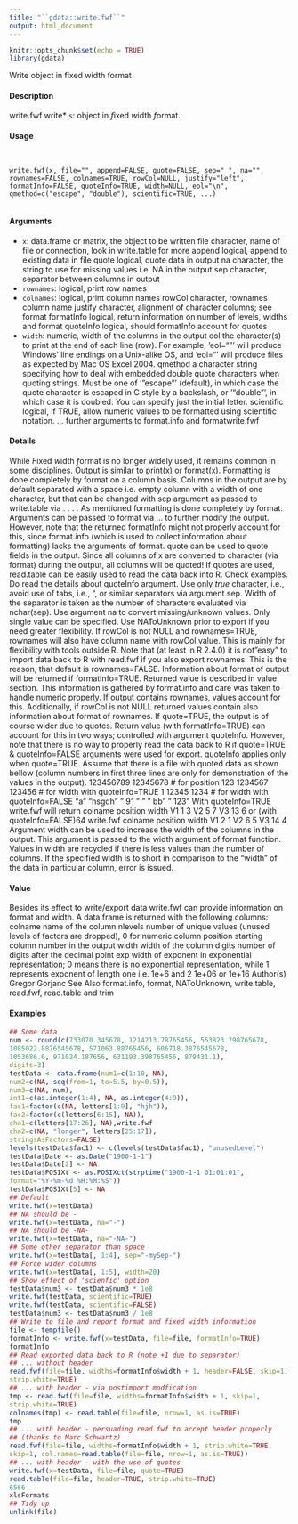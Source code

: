 ```yaml
---
title: "``gdata::write.fwf``"
output: html_document
---
```

  
```r
knitr::opts_chunk$set(echo = TRUE)
library(gdata)
```


Write object in fixed width format

#### Description

write.fwf write* ``s``: object in *f*ixed *w*idth *f*ormat.

#### Usage
<pre><code>

write.fwf(x, file="", append=FALSE, quote=FALSE, sep=" ", na="",
rownames=FALSE, colnames=TRUE, rowCol=NULL, justify="left",
formatInfo=FALSE, quoteInfo=TRUE, width=NULL, eol="\n",
qmethod=c("escape", "double"), scientific=TRUE, ...)

</code></pre>
#### Arguments

* ``x``: data.frame or matrix, the object to be written
file character, name of file or connection, look in write.table for more
append logical, append to existing data in file
quote logical, quote data in output
na character, the string to use for missing values i.e. NA in the output
sep character, separator between columns in output
* ``rownames``: logical, print row names
* ``colnames``: logical, print column names
rowCol character, rownames column name
justify character, alignment of character columns; see format
formatInfo logical, return information on number of levels, widths and format
quoteInfo logical, should formatInfo account for quotes
* ``width``:  numeric, width of the columns in the output
eol the character(s) to print at the end of each line (row). For example, ’eol="\r\n"’
will produce Windows’ line endings on a Unix-alike OS, and ’eol="\r"’ will
produce files as expected by Mac OS Excel 2004.
qmethod a character string specifying how to deal with embedded double quote characters
when quoting strings. Must be one of ’"escape"’ (default), in which case the
quote character is escaped in C style by a backslash, or ’"double"’, in which case it is doubled. You can specify just the initial letter.
scientific logical, if TRUE, allow numeric values to be formatted using scientific notation.
... further arguments to format.info and formatwrite.fwf

#### Details

While *F*ixed *w*idth *f*ormat is no longer widely used, it remains common in some disciplines.
Output is similar to print(x) or format(x). Formatting is done completely by format on a column basis. Columns in the output are by default separated with a space i.e. empty column with a width
of one character, but that can be changed with sep argument as passed to write.table via . . . .
As mentioned formatting is done completely by format. 
Arguments can be passed to format via
... to further modify the output. However, note that the returned formatInfo might not properly account for this, since format.info (which is used to collect information about formatting) lacks
the arguments of format.
quote can be used to quote fields in the output. Since all columns of x are converted to character (via format) during the output, all columns will be quoted! If quotes are used, read.table can
be easily used to read the data back into R. Check examples. Do read the details about quoteInfo argument.
Use only *true* character, i.e., avoid use of tabs, i.e., "\t", or similar separators via argument sep.
Width of the separator is taken as the number of characters evaluated via nchar(sep).
Use argument na to convert missing/unknown values. Only single value can be specified. Use NAToUnknown prior to export if you need greater flexibility.
If rowCol is not NULL and rownames=TRUE, rownames will also have column name with rowCol value. This is mainly for flexibility with tools outside R. Note that (at least in R 2.4.0) it is not
"easy" to import data back to R with read.fwf if you also export rownames. This is the reason, that default is rownames=FALSE.
Information about format of output will be returned if formatInfo=TRUE. Returned value is described in value section. This information is gathered by format.info and care was taken to handle
numeric properly. If output contains rownames, values account for this. Additionally, if rowCol is not NULL returned values contain also information about format of rownames.
If quote=TRUE, the output is of course wider due to quotes. Return value (with formatInfo=TRUE) can account for this in two ways; controlled with argument quoteInfo. However, note that there is
no way to properly read the data back to R if quote=TRUE & quoteInfo=FALSE arguments were used for export. quoteInfo applies only when quote=TRUE. Assume that there is a file with quoted
data as shown bellow (column numbers in first three lines are only for demonstration of the values in the output).
123456789 12345678 # for position
123 1234567 123456 # for width with quoteInfo=TRUE
1
12345
1234 # for width with quoteInfo=FALSE
"a" "hsgdh" "
9"
" " "
bb" " 123"
With quoteInfo=TRUE write.fwf will return
colname position width
V1
1
3
V2
5
7
V3
13
6
or (with quoteInfo=FALSE)64
write.fwf
colname position width
V1
2
1
V2
6
5
V3
14
4
Argument width can be used to increase the width of the columns in the output. This argument
is passed to the width argument of format function. 
Values in width are recycled if there is less
values than the number of columns. If the specified width is to short in comparison to the "width"
of the data in particular column, error is issued.

#### Value

Besides its effect to write/export data write.fwf can provide information on format and width. A
data.frame is returned with the following columns:
colname name of the column
nlevels number of unique values (unused levels of factors are dropped), 0 for numeric
column
position starting column number in the output
width width of the column
digits number of digits after the decimal point
exp width of exponent in exponential representation; 0 means there is no exponential
representation, while 1 represents exponent of length one i.e. 1e+6 and 2 1e+06
or 1e+16
Author(s)
Gregor Gorjanc
See Also
format.info, format, NAToUnknown, write.table, read.fwf, read.table and trim

#### Examples
```r

## Some data
num <- round(c(733070.345678, 1214213.78765456, 553823.798765678,
1085022.8876545678, 571063.88765456, 606718.3876545678,
1053686.6, 971024.187656, 631193.398765456, 879431.1),
digits=3)
testData <- data.frame(num1=c(1:10, NA),
num2=c(NA, seq(from=1, to=5.5, by=0.5)),
num3=c(NA, num),
int1=c(as.integer(1:4), NA, as.integer(4:9)),
fac1=factor(c(NA, letters[1:9], "hjh")),
fac2=factor(c(letters[6:15], NA)),
cha1=c(letters[17:26], NA),write.fwf
cha2=c(NA, "longer", letters[25:17]),
stringsAsFactors=FALSE)
levels(testData$fac1) <- c(levels(testData$fac1), "unusedLevel")
testData$Date <- as.Date("1900-1-1")
testData$Date[2] <- NA
testData$POSIXt <- as.POSIXct(strptime("1900-1-1 01:01:01",
format="%Y-%m-%d %H:%M:%S"))
testData$POSIXt[5] <- NA
## Default
write.fwf(x=testData)
## NA should be -
write.fwf(x=testData, na="-")
## NA should be -NA-
write.fwf(x=testData, na="-NA-")
## Some other separator than space
write.fwf(x=testData[, 1:4], sep="-mySep-")
## Force wider columns
write.fwf(x=testData[, 1:5], width=20)
## Show effect of 'scienfic' option
testData$num3 <- testData$num3 * 1e8
write.fwf(testData, scientific=TRUE)
write.fwf(testData, scientific=FALSE)
testData$num3 <- testData$num3 / 1e8
## Write to file and report format and fixed width information
file <- tempfile()
formatInfo <- write.fwf(x=testData, file=file, formatInfo=TRUE)
formatInfo
## Read exported data back to R (note +1 due to separator)
## ... without header
read.fwf(file=file, widths=formatInfo$width + 1, header=FALSE, skip=1,
strip.white=TRUE)
## ... with header - via postimport modfication
tmp <- read.fwf(file=file, widths=formatInfo$width + 1, skip=1,
strip.white=TRUE)
colnames(tmp) <- read.table(file=file, nrow=1, as.is=TRUE)
tmp
## ... with header - persuading read.fwf to accept header properly
## (thanks to Marc Schwartz)
read.fwf(file=file, widths=formatInfo$width + 1, strip.white=TRUE,
skip=1, col.names=read.table(file=file, nrow=1, as.is=TRUE))
## ... with header - with the use of quotes
write.fwf(x=testData, file=file, quote=TRUE)
read.table(file=file, header=TRUE, strip.white=TRUE)
6566
xlsFormats
## Tidy up
unlink(file)
```

